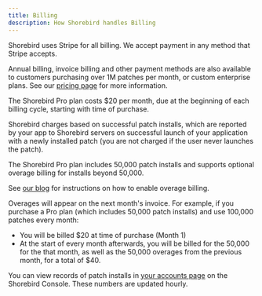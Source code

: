 ```yaml
---
title: Billing
description: How Shorebird handles Billing
---
```


Shorebird uses Stripe for all billing. We accept payment in any method that
Stripe accepts.

Annual billing, invoice billing and other payment methods are also available to
customers purchasing over 1M patches per month, or custom enterprise plans. See
our [pricing page](https://shorebird.dev/pricing) for more information.

The Shorebird Pro plan costs $20 per month, due at the beginning of each billing
cycle, starting with time of purchase.

Shorebird charges based on successful patch installs, which are reported by your
app to Shorebird servers on successful launch of your application with a newly
installed patch (you are not charged if the user never launches the patch).

The Shorebird Pro plan includes 50,000 patch installs and supports optional
overage billing for installs beyond 50,000.

See [our blog](https://shorebird.dev/blog/simplified-pricing/) for instructions
on how to enable overage billing.

Overages will appear on the next month's invoice. For example, if you purchase a
Pro plan (which includes 50,000 patch installs) and use 100,000 patches every
month:

- You will be billed $20 at time of purchase (Month 1)
- At the start of every month afterwards, you will be billed for the 50,000 for
  the that month, as well as the 50,000 overages from the previous month, for a
  total of $40.

You can view records of patch installs in [your accounts
page](https://console.shorebird.dev/account) on the Shorebird Console. These
numbers are updated hourly.
